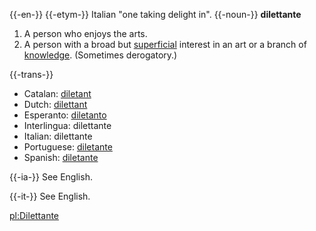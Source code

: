 {{-en-}}
{{-etym-}}
Italian "one taking delight in".
{{-noun-}}
'''dilettante'''
# A person who enjoys the arts.
# A person with a broad but [[superficial]] interest in an art or a branch of [[knowledge]]. (Sometimes derogatory.)
{{-trans-}}
*Catalan: [[diletant]]
*Dutch: [[dilettant]]
*Esperanto: [[diletanto]]
*Interlingua: dilettante
*Italian: dilettante
*Portuguese: [[diletante]]
*Spanish: [[diletante]]

{{-ia-}}
See English.

{{-it-}}
See English.

[[pl:Dilettante]]